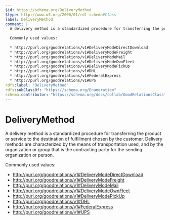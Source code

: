 ```yaml
---
$id: https://schema.org/DeliveryMethod
$type: http://www.w3.org/2000/01/rdf-schema#Class
label: DeliveryMethod
comment: |
  A delivery method is a standardized procedure for transferring the product or service to the destination of fulfillment chosen by the customer. Delivery methods are characterized by the means of transportation used, and by the organization or group that is the contracting party for the sending organization or person.
  
  Commonly used values:
  
  * http://purl.org/goodrelations/v1#DeliveryModeDirectDownload
  * http://purl.org/goodrelations/v1#DeliveryModeFreight
  * http://purl.org/goodrelations/v1#DeliveryModeMail
  * http://purl.org/goodrelations/v1#DeliveryModeOwnFleet
  * http://purl.org/goodrelations/v1#DeliveryModePickUp
  * http://purl.org/goodrelations/v1#DHL
  * http://purl.org/goodrelations/v1#FederalExpress
  * http://purl.org/goodrelations/v1#UPS
rdfs:label: "DeliveryMethod"
rdfs:subClassOf: "https://schema.org/Enumeration"
schema:contributor: "https://schema.org/docs/collab/GoodRelationsClass"
---
```


# DeliveryMethod

A delivery method is a standardized procedure for transferring the product or service to the destination of fulfillment chosen by the customer. Delivery methods are characterized by the means of transportation used, and by the organization or group that is the contracting party for the sending organization or person.

Commonly used values:

* http://purl.org/goodrelations/v1#DeliveryModeDirectDownload
* http://purl.org/goodrelations/v1#DeliveryModeFreight
* http://purl.org/goodrelations/v1#DeliveryModeMail
* http://purl.org/goodrelations/v1#DeliveryModeOwnFleet
* http://purl.org/goodrelations/v1#DeliveryModePickUp
* http://purl.org/goodrelations/v1#DHL
* http://purl.org/goodrelations/v1#FederalExpress
* http://purl.org/goodrelations/v1#UPS

